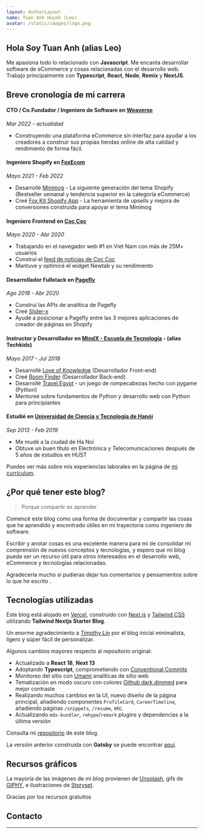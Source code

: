 ```yaml
---
layout: AuthorLayout
name: Tuan Anh Huynh (Leo)
avatar: /static/images/logo.png
---
```



## Hola <Twemoji emoji="waving hand" />Soy Tuan Anh (alias Leo)

Me apasiona todo lo relacionado con **Javascript**.
Me encanta desarrollar software de eCommerce y cosas relacionadas con el desarrollo web.
Trabajo principalmente con **Typescript**, **React**, **Node**, **Remix** y **NextJS**.

## Breve cronología de mi carrera

#### CTO / Co.Fundador / Ingeniero de Software en [Weaverse](https://weaverse.io/)

_Mar 2022 - actualidad_

- Construyendo una plataforma eCommerce sin interfaz para ayudar a los creadores a construir sus propias tiendas online de alta calidad y rendimiento de forma fácil.

#### Ingeniero Shopify en [FoxEcom](https://foxecom.com/)

_Mayo 2021 - Feb 2022_

- Desarrollé [Minimog](https://themeforest.net/item/minimog-the-high-converting-shopify-theme/33380968) - La siguiente generación del tema Shopify (Bestseller semanal y tendencia superior en la categoría eCommerce)
- Creé [Fox Kit Shopify App](https://apps.shopify.com/foxecom-boost-sales) - La herramienta de upsells y mejora de conversiones construida para apoyar el tema Minimog

#### Ingeniero Frontend en [Coc Coc](https://coccoc.com/)

_Mayo 2020 - Abr 2020_

- Trabajando en el navegador web #1 en Viet Nam con más de 25M+ usuarios
- Construí el [feed de noticias de Coc Coc](https://coccoc.com/webhp)
- Mantuve y optimicé el widget Newtab y su rendimiento

#### Desarrollador Fullstack en [Pagefly](https://apps.shopify.com/pagefly)

_Ago 2018 - Abr 2020_

- Construí las APIs de analítica de Pagefly
- Creé [Slider-x](https://github.com/sellersmith/slider-x)
- Ayudé a posicionar a Pagefly entre las 3 mejores aplicaciones de creador de páginas en Shopify

#### Instructor y Desarrollador en [MindX - Escuela de Tecnología](https://mindx.edu.vn/) - (alias Techkids)

_Mayo 2017 - Jul 2018_

- Desarrollé [Love of Knowledge](http://lok.vn/) (Desarrollador Front-end)
- Creé [Room Finder](https://hta218.github.io/get-a-room-api-docs/) (Desarrollador Back-end)
- Desarrollé [Travel Egypt](https://github.com/hta218/Travel_Egypt) - un juego de rompecabezas hecho con pygame (Python)
- Mentoreé sobre fundamentos de Python y desarrollo web con Python para principiantes

#### Estudié en [Universidad de Ciencia y Tecnología de Hanói](https://www.hust.edu.vn/)

_Sep 2013 - Feb 2019_

- Me mudé a la ciudad de Ha Noi
- Obtuve un buen título en Electrónica y Telecomunicaciones después de 5 años de estudios en HUST

Puedes ver más sobre mis experiencias laborales en la página de [mi currículum](/resume).

## ¿Por qué tener este blog?

> Porque compartir es aprender

Comencé este blog como una forma de documentar y compartir las cosas que he aprendido y encontrado útiles en mi trayectoria como ingeniero de software.

Escribir y anotar cosas es una excelente manera para mí de consolidar mi comprensión de nuevos conceptos y tecnologías, y espero que mi blog pueda ser un recurso útil para otros interesados en el desarrollo web, eCommerce y tecnologías relacionadas.

Agradecería mucho si pudieras dejar tus comentarios y pensamientos sobre lo que he escrito <Twemoji emoji="clinking-beer-mugs" />.

## Tecnologías utilizadas

Este blog está alojado en [Vercel](https://vercel.com/), construido con [Next.js](https://nextjs.org/) y [Tailwind CSS](https://tailwindcss.com/) utilizando **Tailwind Nextjs Starter Blog**.

Un enorme agradecimiento a [Timothy Lin](https://twitter.com/timlrxx) por el blog inicial minimalista, ligero y súper fácil de personalizar.

Algunos cambios mayores respecto al repositorio original:

- <Twemoji emoji="atom-symbol" /> Actualizado a **React 18**, **Next 13**
- <Twemoji emoji="party-popper" /> Adoptando **Typescript**, comprometiendo con [Conventional Commits](https://www.conventionalcommits.org/)
- <Twemoji emoji="bar-chart" /> Monitoreo del sitio con [Umami](https://umami.is/) analíticas de sitio
  web
- <Twemoji emoji="eyes" /> Tematización en modo oscuro con colores [Github dark dimmed](https://github.blog/changelog/2021-04-14-dark-and-dimmed-themes-are-now-generally-available/)
  para mejor contraste
- <Twemoji emoji="man-technologist" /> Realizando muchos cambios en la UI, nuevo diseño de la página
  principal, añadiendo componentes `ProfileCard`, `CareerTimeline`, añadiendo páginas `/snippets`, `/resume`,
  etc.
- <Twemoji emoji="inbox-tray" /> Actualizando `mdx-bundler`, `rehype`/`remark` plugins y dependencias
  a la última versión

Consulta mi [repositorio](https://github.com/hta218/leohuynh.dev) de este blog.

La versión anterior construida con **Gatsby** se puede encontrar [aquí](https://leo-blog-legacy.vercel.app/).

## Recursos gráficos

La mayoría de las imágenes de mi blog provienen de [Unsplash](https://unsplash.com/), gifs de [GIPHY](https://giphy.com/), e ilustraciones de [Storyset](https://storyset.com/).

Gracias por los recursos gratuitos <Twemoji emoji="folded-hands" />

## Contacto

<SocialAccounts />

---
